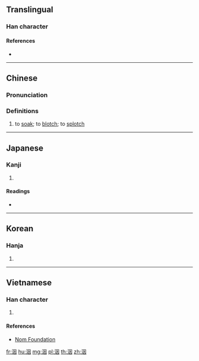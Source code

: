 {{character info/new}}
==Translingual==

===Han character===
{{Han char|rn=85|rad=水|as=06|sn=9|four=36100|canj=EWK|ids=⿰氵因}}

====References====
* {{Han ref|kx=0619.230|dkj=17358|dj=1014.150|hdz=31607.050|uh=6D07|ud=27911|bh=CFA7|bd=53159}}

----

==Chinese==
{{zh-forms}}

===Pronunciation===
{{zh-pron
|m=yīn
|c=jan1
|mc=y
|oc=y
|ma=
|cat=v
}}

===Definitions===
{{zh-hanzi}}

# to [[soak]]; to [[blotch]]; to [[splotch]]

----

==Japanese==

===Kanji===
{{ja-kanji|grade=|rs=水06}}

# {{defn|lang=ja|sort=水06}}

====Readings====
* {{ja-readings|on=[[いん]] (in), [[えつ]] (etsu), [[えち]] (echi)|kun=[[しずむ]] (shizumu)}}

----

==Korean==

===Hanja===
{{ko-hanja|hangeul=인|eumhun=|rv=in|mr=in|y=in}}

# {{defn|lang=ko|sort=水06}}

----

==Vietnamese==

===Han character===
{{vi-readings|rs=水06| hanviet = nhân}}

# {{defn|lang=vi|sort=水06}}

====References====
*[http://nomfoundation.org/common/nom_details.php?codepoint=6d07 Nom Foundation]

[[fr:洇]]
[[hu:洇]]
[[mg:洇]]
[[pl:洇]]
[[th:洇]]
[[zh:洇]]